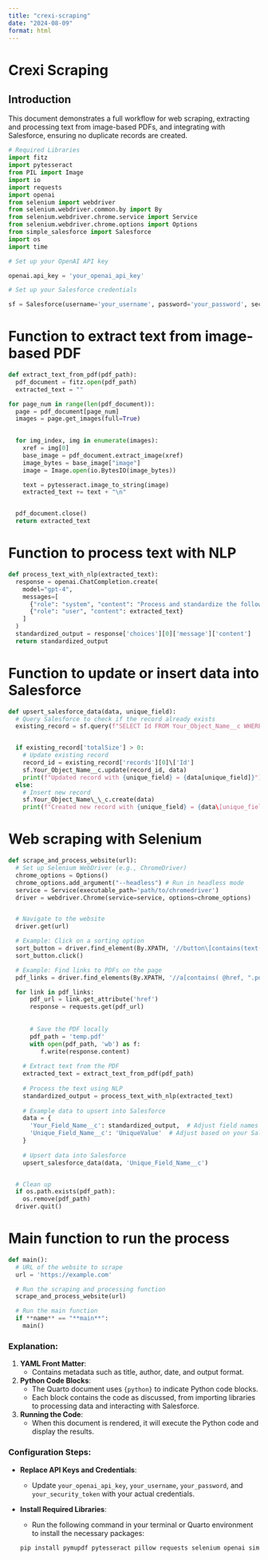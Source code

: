 ```yaml
---
title: "crexi-scraping"
date: "2024-08-09"
format: html
---
```


# Crexi Scraping

## Introduction

This document demonstrates a full workflow for web scraping, extracting and processing text from image-based PDFs, and integrating with Salesforce, ensuring no duplicate records are created.

```python
# Required Libraries 
import fitz 
import pytesseract 
from PIL import Image 
import io 
import requests 
import openai 
from selenium import webdriver 
from selenium.webdriver.common.by import By 
from selenium.webdriver.chrome.service import Service 
from selenium.webdriver.chrome.options import Options 
from simple_salesforce import Salesforce 
import os 
import time

# Set up your OpenAI API key

openai.api_key = 'your_openai_api_key'

# Set up your Salesforce credentials

sf = Salesforce(username='your_username', password='your_password', security_token='your_security_token')
```

# Function to extract text from image-based PDF

```python
def extract_text_from_pdf(pdf_path): 
  pdf_document = fitz.open(pdf_path) 
  extracted_text = ""

for page_num in range(len(pdf_document)): 
  page = pdf_document[page_num] 
  images = page.get_images(full=True)

         
  for img_index, img in enumerate(images):
    xref = img[0]
    base_image = pdf_document.extract_image(xref)
    image_bytes = base_image["image"]
    image = Image.open(io.BytesIO(image_bytes))

    text = pytesseract.image_to_string(image)
    extracted_text += text + "\n"


  pdf_document.close() 
  return extracted_text
```

# Function to process text with NLP

```python
def process_text_with_nlp(extracted_text): 
  response = openai.ChatCompletion.create( 
    model="gpt-4", 
    messages=[ 
      {"role": "system", "content": "Process and standardize the following text:"}, 
      {"role": "user", "content": extracted_text} 
    ] 
  ) 
  standardized_output = response['choices'][0]['message']['content'] 
  return standardized_output
```

# Function to update or insert data into Salesforce

```python
def upsert_salesforce_data(data, unique_field): 
  # Query Salesforce to check if the record already exists 
  existing_record = sf.query(f"SELECT Id FROM Your_Object_Name__c WHERE {unique_field} = '{data[unique_field]}'")


  if existing_record['totalSize'] > 0: 
    # Update existing record
    record_id = existing_record['records'][0]\['Id'] 
    sf.Your_Object_Name__c.update(record_id, data) 
    print(f"Updated record with {unique_field} = {data[unique_field]}") 
  else: 
    # Insert new record 
    sf.Your_Object_Name\_\_c.create(data) 
    print(f"Created new record with {unique_field} = {data\[unique_field\]}")

```

# Web scraping with Selenium

```python
def scrape_and_process_website(url): 
  # Set up Selenium WebDriver (e.g., ChromeDriver) 
  chrome_options = Options() 
  chrome_options.add_argument("--headless") # Run in headless mode 
  service = Service(executable_path='path/to/chromedriver') 
  driver = webdriver.Chrome(service=service, options=chrome_options)


  # Navigate to the website
  driver.get(url)

  # Example: Click on a sorting option
  sort_button = driver.find_element(By.XPATH, '//button\[contains(text(),"Sort")\]') 
  sort_button.click()

  # Example: Find links to PDFs on the page
  pdf_links = driver.find_elements(By.XPATH, '//a[contains( @href, ".pdf")]')

  for link in pdf_links: 
      pdf_url = link.get_attribute('href') 
      response = requests.get(pdf_url)
  
        
      # Save the PDF locally
      pdf_path = 'temp.pdf'
      with open(pdf_path, 'wb') as f:
         f.write(response.content)
  
    # Extract text from the PDF
    extracted_text = extract_text_from_pdf(pdf_path)
  
    # Process the text using NLP
    standardized_output = process_text_with_nlp(extracted_text)
  
    # Example data to upsert into Salesforce
    data = {
      'Your_Field_Name__c': standardized_output,  # Adjust field names and data accordingly
      'Unique_Field_Name__c': 'UniqueValue'  # Adjust based on your Salesforce schema
    }
  
    # Upsert data into Salesforce
    upsert_salesforce_data(data, 'Unique_Field_Name__c')


  # Clean up
  if os.path.exists(pdf_path): 
    os.remove(pdf_path) 
  driver.quit()

```

# Main function to run the process

```python
def main(): 
  # URL of the website to scrape 
  url = 'https://example.com'

  # Run the scraping and processing function
  scrape_and_process_website(url) 

  # Run the main function
  if **name** == "**main**": 
    main()
```

### **Explanation:**

1.  **YAML Front Matter**:
    -   Contains metadata such as title, author, date, and output format.
2.  **Python Code Blocks**:
    -   The Quarto document uses `{python}` to indicate Python code blocks.
    -   Each block contains the code as discussed, from importing libraries to processing data and interacting with Salesforce.
3.  **Running the Code**:
    -   When this document is rendered, it will execute the Python code and display the results.

### **Configuration Steps**:

-   **Replace API Keys and Credentials**:

    -   Update `your_openai_api_key`, `your_username`, `your_password`, and `your_security_token` with your actual credentials.

-   **Install Required Libraries**:

    -   Run the following command in your terminal or Quarto environment to install the necessary packages:

    ``` bash
    pip install pymupdf pytesseract pillow requests selenium openai simple-salesforce quarto
    ```
